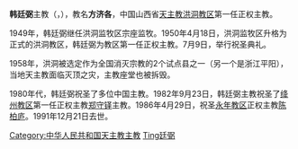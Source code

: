 {{Infobox Christian leader
| honorific-prefix = 主教
|name = 韓廷弼<br>Bishop Francis Han Ting-pi
| title = 前[[天主教洪洞教區|天主教洪洞教區]][[主教|主教]]
|image =
|image_size = 
|image_caption  = 
|birth_date  = 1908年2月22日
|birth_place = {{QIN}}
|death_date  = {{Death date and age|1991|12|21|1908|2|22|}}
|death_place = {{PRC}}
|occupation     = [[羅馬天主教|羅馬天主教]][[主教|主教]]
| ordination = 1934年7月22日
| consecration = 1950年7月9日
| consecrated_by = [[黎培理|黎培理]][[樞機|樞機]]
| previous_post = [[天主教洪洞教區|天主教洪洞教區]][[主教|主教]]<br>[[天主教洪洞教區|天主教洪洞宗座代牧區]][[宗座代牧|宗座代牧]]
}}

'''韩廷弼'''主教（{{lang-en|Bishop '''Francis Han Ting-pi'''}}，{{bd|1908年|2月22日|1991年|12月21日|catIdx=Han韩廷弼}}），教名'''方济各'''，中国山西省[[天主教洪洞教区|天主教洪洞教区]]第一任正权主教。

1949年，韩廷弼继任洪洞监牧区宗座监牧。1950年4月18日，洪洞监牧区升格为正式的洪洞教区，韩廷弼为教区第一任正权主教。7月9日，举行祝圣典礼。

1958年，洪洞被选定作为全国消灭宗教的2个试点县之一（另一个是浙江平阳），当地天主教面临灭顶之灾，主教座堂也被拆毁。

1980年代，韩廷弼祝圣了多位中国主教。1982年9月23日，韩廷弼主教祝圣了[[绛州教区|绛州教区]]第一任正权主教[[郑守铎|郑守铎]]主教。1986年4月29日，祝圣[[永年教区|永年教区]]正权主教[[陈柏庐|陈柏庐]]。1991年12月21日去世。

{{DEFAULTSORT:Han韩廷弼}}
[[Category:中华人民共和国天主教主教|Category:中华人民共和国天主教主教]]
[[Category:韩姓|Ting廷弼]]